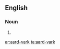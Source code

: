 ==English==

===Noun===
{{en-noun}}

# {{archaic spelling of|aardvark}}

[[ar:aard-vark]]
[[ta:aard-vark]]